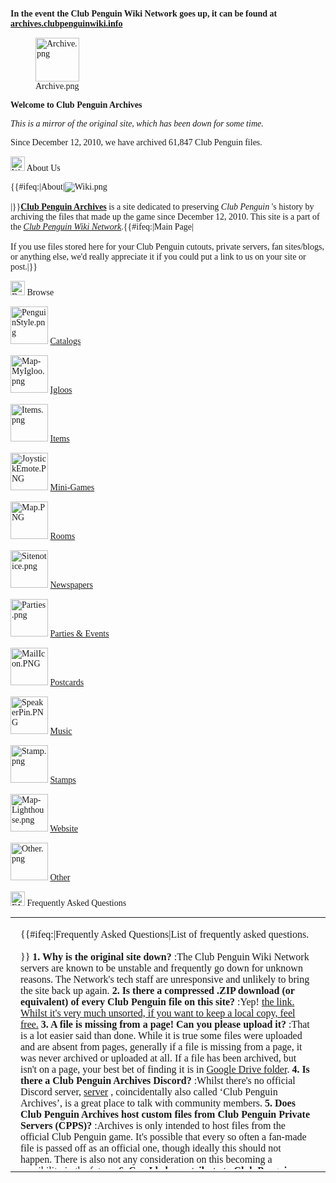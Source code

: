<font face='trebuchet ms'>
  <div class="mainpage-wrapper">
    <!--  BANNER  -->
    <div class="mainpage-notice">'''In the event the Club Penguin Wiki Network goes up, it can be found at [https://archives.clubpenguinwiki.info archives.clubpenguinwiki.info]'''</div>
    <div class="mainpage-banner">
      <div class="mainpage-banner-logo">[[File:Archive.png|70x70px|center|link=]]</div>
      <div class="mainpage-banner-title">
        <p class="mainpage-banner-title-welcome">'''Welcome to Club Penguin Archives'''</p>
        <p class="mainpage-banner-title-motto">''This is a mirror of the original site, which has been down for some time.''</p>
        <p class="mainpage-banner-title-articles">Since December 12, 2010, we have archived 61,847 Club Penguin files.</p>
      </div>
    </div>
    <!--  LEFT  -->
    <div class="mainpage-right">
      <div class="mainpage-box">
        <div class="mainpage-box-heading">[[File:Wave.png|link=|23x23px|Welcome!]] About Us</div>
        <div class="mainpage-box-content">{{#ifeq:{{PAGENAME}}|About|[[File:Wiki.png|center|link=]] <br>
            <br>|}}[[Project:About|'''Club Penguin Archives''']] is a site dedicated to preserving ''Club Penguin'' <nowiki>'</nowiki>s history by archiving the files that made up the game since December 12, 2010. This site is a part of the ''[[clubpenguinwiki:|Club Penguin Wiki Network]]''.{{#ifeq:{{PAGENAME}}|Main Page| <br>
              <br>If you use files stored here for your Club Penguin cutouts, private servers, fan sites/blogs, or anything else, we'd really appreciate it if you could put a link to us on your site or post.|}} </div>
      </div>
      <div class="mainpage-box">
        <div class="mainpage-box-heading">[[File:Explore.png|link=|23x23px|Browse]] Browse</div>
        <div class="mainpage-box-content">
          <div class="mainpage-explore-links">
            <div class="mainpage-explore-links-link"> [[File:PenguinStyle.png|60px|link=Catalogs]] [[Catalogs]] </div>
            <div class="mainpage-explore-links-link"> [[File:Map-MyIgloo.png|60px|link=Igloo]] [[Igloo|Igloos]] </div>
            <div class="mainpage-explore-links-link"> [[File:Items.png|60px|link=Items]] [[Items]] </div>
            <div class="mainpage-explore-links-link"> [[File:JoystickEmote.PNG|60px|link=Mini-Games]] [[Mini-Games]] </div>
            <div class="mainpage-explore-links-link"> [[File:Map.PNG|60px|link=Rooms]] [[Rooms]] </div>
            <div class="mainpage-explore-links-link"> [[File:Sitenotice.png|60px|link=Club_Penguin_Times]] [[Club Penguin Times|Newspapers]] </div>
          </div>
          <div class="mainpage-explore-links">
            <div class="mainpage-explore-links-link"> [[File:Parties.png|60px|link=Parties_&_Events]] [[Parties & Events]] </div>
            <div class="mainpage-explore-links-link"> [[File:MailIcon.PNG|60px|link=Postcards]] [[Postcards]] </div>
            <div class="mainpage-explore-links-link"> [[File:SpeakerPin.PNG|60px|link=Music]] [[Music|Music]] </div>
            <div class="mainpage-explore-links-link"> [[File:Stamp.png|60px|link=Stamps]] [[Stamps]] </div>
            <div class="mainpage-explore-links-link"> [[File:Map-Lighthouse.png|60px|link=Website]] [[Website]] </div>
            <div class="mainpage-explore-links-link"> [[File:Other.png|60px|link=Other]] [[Other]] </div>
          </div>
        </div>
      </div>
    </div>
    <!--  RIGHT  -->
    <div class="mainpage-left">
      <div class="mainpage-box">
        <div class="mainpage-box-heading">[[File:Emoticons-QuestionMark.PNG|link=|23x23px|FAQ]] Frequently Asked Questions</div>
        <div class="mainpage-box-content">
          <table style="clear: both; width: 100%; margin: 3px 0px;" border="0">
            <tr>
              <td style="background:transparent;">
                <div style="overflow: auto; width: 100%; height: 400px; border: 0px solid #AAA; padding-left: 0.5em; background: transparent;">{{#ifeq:{{PAGENAME}}|Frequently Asked Questions|List of frequently asked questions. <br>
                    <br>}} '''1. Why is the original site down?''' :The Club Penguin Wiki Network servers are known to be unstable and frequently go down for unknown reasons. The Network's tech staff are unresponsive and unlikely to bring the site back up again. '''2. Is there a compressed .ZIP download (or equivalent) of every Club Penguin file on this site?''' :Yep! [https://drive.google.com/drive/folders/12OJCc-pHT-CZB4wInO1gN9df8oVjKr8G|Here's the link. Whilst it's very much unsorted, if you want to keep a local copy, feel free.] '''3. A file is missing from a page! Can you please upload it?''' :That is a lot easier said than done. While it is true some files were uploaded and are absent from pages, generally if a file is missing from a page, it was never archived or uploaded at all. If a file has been archived, but isn't on a page, your best bet of finding it is in [https://drive.google.com/drive/folders/14XgRKhd6fb6pCl1rAXCttUTOxBvma4os|this Google Drive folder]. '''4. Is there a Club Penguin Archives Discord?''' :Whilst there's no official Discord server, [https://discord.gg/ser2KbyCwU|this server] , coincidentally also called ‘Club Penguin Archives’, is a great place to talk with community members. '''5. Does Club Penguin Archives host custom files from Club Penguin Private Servers (CPPS)?''' :Archives is only intended to host files from the official Club Penguin game. It's possible that every so often a fan-made file is passed off as an official one, though ideally this should not happen. There is also not any consideration on this becoming a possibility in the future. '''6. Can I help contribute to Club Penguin Archives?''' :If you believe you are in possession of genuine Club Penguin files that aren't on Archives yet and wish to upload them, please make a pull request at [https://github.com/sky-is-winning/cparchives|the mirror's repo] and include the file you want uploaded.</div>
              </td>
              <td style="width: 8px;"></td>
            </tr>
          </table>
        </div>
      </div>
    </div>
  </div>